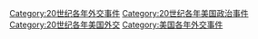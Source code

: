 [[Category:20世纪各年外交事件|Category:20世纪各年外交事件]]
[[Category:20世纪各年美国政治事件|Category:20世纪各年美国政治事件]]
[[Category:20世纪各年美国外交|Category:20世纪各年美国外交]]
[[Category:美国各年外交事件|Category:美国各年外交事件]]